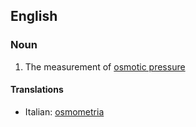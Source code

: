 ==English==

===Noun===
{{en-noun|-}}

#{{physics|chemistry}} The measurement of [[osmotic pressure]]

====Translations====
{{top}}
*Italian: [[osmometria]] {{f}}
{{mid}}

{{bottom}}